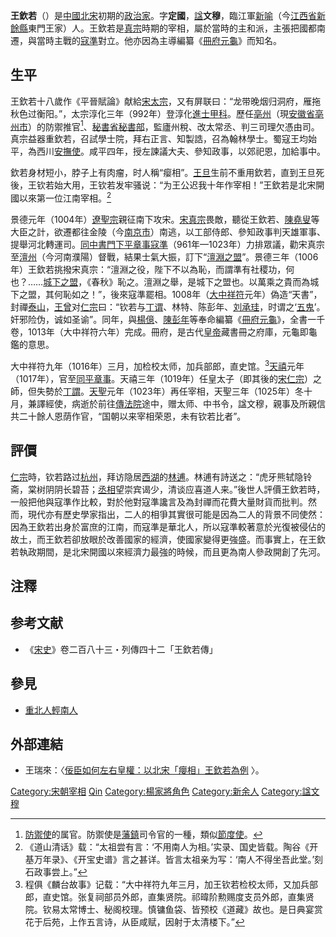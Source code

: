 '''王欽若'''（{{bd|962年||1025年|catIdx=W}}）是[[中國|中國]][[北宋|北宋]]初期的[[政治家|政治家]]。字'''定國'''，[[諡|諡]]'''文穆'''，臨江軍[[新喻|新喻]]（今[[江西省|江西省]][[新餘縣|新餘縣]]東門王家）人。王欽若是[[宋真宗|真宗]]時期的宰相，屬於當時的主和派，主張把國都南遷，與當時主戰的[[寇準|寇準]]對立。他亦因為主導編纂《[[冊府元龜|冊府元龜]]》而知名。

== 生平 ==
王欽若十八歲作《平晉賦論》献給[[宋太宗|宋太宗]]，又有屏联曰：“龙带晚烟归洞府，雁拖秋色过衡阳。”，太宗淳化三年（992年）登淳化[[進士|進士]][[甲科|甲科]]。歷任[[亳州|亳州]]（現[[安徽省|安徽省]][[亳州市|亳州市]]）的防禦推官<REF>[[防禦使|防禦使]]的属官。防禦使是[[藩鎮|藩鎮]]司令官的一種，類似[[節度使|節度使]]。</REF>、[[秘書省|秘書省]][[秘書部|秘書部]]，監廬州稅、改太常丞、判三司理欠憑由司。真宗益器重欽若，召試學士院，拜右正言、知製誥，召為翰林學士。蜀寇王均始平，為西川[[安撫使|安撫使]]。咸平四年，授左諫議大夫、參知政事，以郊祀恩，加給事中。

欽若身材短小，脖子上有肉瘤，时人稱“瘿相”。[[王旦|王旦]]生前不重用欽若，直到王旦死後，王钦若始大用，王钦若发牢骚说：“为王公迟我十年作宰相！”王欽若是北宋開國以來第一位江南宰相。<ref>《道山清话》载：“太祖尝有言：‘不用南人为相。’实录、国史皆载。陶谷《开基万年录》、《开宝史谱》言之甚详。皆言太祖亲为写：‘南人不得坐吾此堂。’刻石政事尝上。”</ref>

景德元年（1004年）[[遼聖宗|遼聖宗]]親征南下攻宋。[[宋真宗|宋真宗]]畏敵，聽從王欽若、[[陳堯叟|陳堯叟]]等大臣之計，欲遷都往金陵（今[[南京市|南京市]]）南逃，以工部侍郎、參知政事判天雄軍事、提舉河北轉運司。[[同中書門下平章事|同中書門下平章事]][[寇準|寇準]]（961年—1023年）力排眾議，勸宋真宗至[[澶州|澶州]]（今河南濮陽）督戰，結果士氣大振，訂下“[[澶淵之盟|澶淵之盟]]”。景德三年（1006年）王欽若挑撥宋真宗：“澶淵之役，陛下不以為恥，而謂準有社稷功，何也？……[[城下之盟|城下之盟]]，《春秋》恥之。澶淵之舉，是城下之盟也。以萬乘之貴而為城下之盟，其何恥如之！”，後來寇準罷相。1008年（[[大中祥符|大中祥符]]元年）偽造“天書”，封禪[[泰山|泰山]]，[[王曾|王曾]]对[[宋仁宗|仁宗]]曰：“钦若与[[丁谓|丁谓]]、林特、陈彭年、[[刘承珪|刘承珪]]，时谓之‘[[五鬼用事|五鬼]]’。奸邪险伪，诚如圣谕”。同年，與[[楊億|楊億]]、[[陳彭年|陳彭年]]等奉命編纂《[[冊府元龜|冊府元龜]]》，全書一千卷，1013年（大中祥符六年）完成。冊府，是古代[[皇帝|皇帝]]藏書冊之府庫，元龜即龜鑑的意思。

大中祥符九年（1016年）三月，加检校太师，加兵部郎，直史馆。<ref>程俱《麟台故事》记载：“大中祥符九年三月，加王钦若检校太师，又加兵部郎，直史馆。张复祠部员外郎，直集贤院。祁暐阶勲赐度支员外郎，直集贤院。钦易太常博士、秘阁校理。慎镛鱼袋、皆预校《道藏》故也。是日典宴赏花于后苑，上作五言诗，从臣咸赋，因射于太清楼下。”</ref>[[天禧_(北宋)|天禧]]元年（1017年），官至[[同平章事|同平章事]]。天禧三年（1019年）任皇太子（即其後的[[宋仁宗|宋仁宗]]）之師，但失勢於[[丁謂|丁謂]]。[[天聖|天聖]]元年（1023年）再任宰相，天聖三年（1025年）冬十月，兼譯經使，病逝於前往[[傳法院|傳法院]]途中，赠太师、中书令，諡文穆，親事及所親信共二十餘人恩荫作官，“国朝以来宰相荣恩，未有钦若比者”。

==評價==
[[宋仁宗|仁宗]]時，钦若路过[[杭州|杭州]]，拜访隐居[[西湖|西湖]]的[[林逋|林逋]]。林逋有詩送之：“虎牙熊轼隐铃斋，棠树阴阴长碧苔；[[丞相|丞相]]望崇宾谒少，清谈应喜道人来。”後世人評價王欽若時，一般把他與寇準作比較，對於他對寇準讒言及為封禪而花費大量財貨而批判。然而，現代亦有歷史學家指出，二人的相爭其實很可能是因為二人的背景不同使然：因為王欽若出身於富庶的江南，而寇準是華北人，所以寇準較著意於光復被侵佔的故土，而王欽若卻放眼於改善國家的經濟，使國家變得更強盛。而事實上，在王欽若執政期間，是北宋開國以來經濟力最強的時候，而且更為南人參政開創了先河。

==注釋==
<div class="references-small">
<references/>
</div>

== 参考文献 ==
*《[[宋史|宋史]]》卷二百八十三・列傳四十二「王欽若傳」

==參見==
*[[重北人輕南人|重北人輕南人]]

==外部連結==
*王瑞來：〈[http://www.cuhk.edu.hk/ics/journal/articles/v48p081.pdf 佞臣如何左右皇權：以北宋「癭相」王欽若為例] {{Wayback|url=http://www.cuhk.edu.hk/ics/journal/articles/v48p081.pdf |date=20140903112824 }}〉。

{{normdaten}}
{{DEFAULTSORT:wang qinruo}}
[[Category:宋朝宰相|Category:宋朝宰相]]
[[Category:王姓|Qin]]
[[Category:楊家將角色|Category:楊家將角色]]
[[Category:新余人|Category:新余人]]
[[Category:諡文穆|Category:諡文穆]]